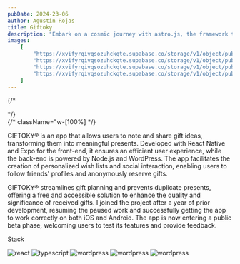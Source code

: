 ```yaml
---
pubDate: 2024-23-06
author: Agustin Rojas
title: Giftoky
description: "Embark on a cosmic journey with astro.js, the framework that makes interstellar development a breeze. Pair it with Tailwind CSS for a design that's out of this world"
images:
    [
        "https://xvifyrqivqsozuhckqte.supabase.co/storage/v1/object/public/Images/giftoky/386shots_so.png?t=2024-11-17T17%3A31%3A00.008Z",
        "https://xvifyrqivqsozuhckqte.supabase.co/storage/v1/object/public/Images/giftoky/giftoky1.png?t=2024-07-07T06%3A56%3A36.918Z",
        "https://xvifyrqivqsozuhckqte.supabase.co/storage/v1/object/public/Images/giftoky/giftoky3.png?t=2024-07-07T06%3A56%3A51.842Z",
        "https://xvifyrqivqsozuhckqte.supabase.co/storage/v1/object/public/Images/giftoky/giftoky4.png?t=2024-07-07T06%3A56%3A58.555Z",
    ]
---
```




{/* <div className="flex flex-col laptop:flex-row laptop:items-center w-[80%] mx-auto px-4 self-center not-prose">


</div> */}
<div className=" w-full">{/* className="w-[100%]  */}
    <ProjectImages client:load images={frontmatter.images} sx='object-contain tablet:object-contain '/>
</div>

GIFTOKY® is an app that allows users to note and share gift ideas, transforming them into meaningful presents. Developed with React Native and Expo for the front-end, it ensures an efficient user experience, while the back-end is powered by Node.js and WordPress. The app facilitates the creation of personalized wish lists and social interaction, enabling users to follow friends' profiles and anonymously reserve gifts.
<div className="flex flex-col laptop:flex-row laptop:items-center w-[80%] mx-auto px-4 self-center not-prose">

</div>
GIFTOKY® streamlines gift planning and prevents duplicate presents, offering a free and accessible solution to enhance the quality and significance of received gifts. I joined the project after a year of prior development, resuming the paused work and successfully getting the app to work correctly on both iOS and Android. The app is now entering a public beta phase, welcoming users to test its features and provide feedback.

<div className="not-prose">
<div> <p className="font-chrono text-platinum text-4xl tracking-wide ">Stack</p></div>

<div className="flex gap-2">
<Image
    src={expo}
    alt="react"
    class="rounded-md w-12 tablet:w-16 laptop:w-16"
/>
<Image
    src={typescript}
    alt="typescript"
    class="rounded-md w-12 tablet:w-16 laptop:w-16"/>
<Image
    src={wordpress}
    alt="wordpress"
    class="rounded-md w-12 tablet:w-16 laptop:w-16"
/>
<Image
    src={php}
    alt="wordpress"
    class="rounded-md w-12 tablet:w-16 laptop:w-16"
/>
<Image
    src={express}
    alt="wordpress"
    class="rounded-md w-12 tablet:w-16 laptop:w-16"
/>
    </div>
    
</div>